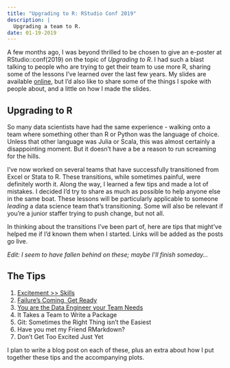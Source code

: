 ```yaml
---
title: "Upgrading to R: RStudio Conf 2019"
description: |
  Upgrading a team to R.
date: 01-19-2019
---
```


A few months ago, I was beyond thrilled to be chosen to give an e-poster at RStudio::conf(2019) on the topic of *Upgrading to R*. I had such a blast talking to people who are trying to get their team to use more R, sharing some of the lessons I've learned over the last few years. My slides are available [online](https://akgold.github.io/rsconf2019/), but I'd also like to share some of the things I spoke with people about, and a little on how I made the slides.

## Upgrading to R

So many data scientists have had the same experience - walking onto a team where something other than R or Python was the language of choice. Unless that other language was Julia or Scala, this was almost certainly a disappointing moment. But it doesn't have a be a reason to run screaming for the hills.

I've now worked on several teams that have successfully transitioned from Excel or Stata to R. These transitions, while sometimes painful, were definitely worth it. Along the way, I learned a few tips and made a lot of mistakes. I decided I'd try to share as much as possible to help anyone else in the same boat. These lessons will be particularly applicable to someone *leading* a data science team that's transitioning. Some will also be relevant if you're a junior staffer trying to push change, but not all.

In thinking about the transitions I've been part of, here are tips that might've helped me if I'd known them when I started. Links will be added as the posts go live.

*Edit: I seem to have fallen behind on these; maybe I'll finish someday...*

## The Tips

1.  [Excitement \>\> Skills](/2019/01/19/upgrading-to-r-1-excitement-skills/)
2.  [Failure's Coming, Get Ready](/2019/01/23/upgrading-to-r-2-failure-s-coming-get-ready/)
3.  [You are the Data Engineer your Team Needs](/2019/02/20/upgrading-to-r-3-be-the-data-engineer-they-need/)
4.  It Takes a Team to Write a Package
5.  Git: Sometimes the Right Thing isn't the Easiest
6.  Have you met my Friend RMarkdown?
7.  Don't Get Too Excited Just Yet

I plan to write a blog post on each of these, plus an extra about how I put together these tips and the accompanying plots.
